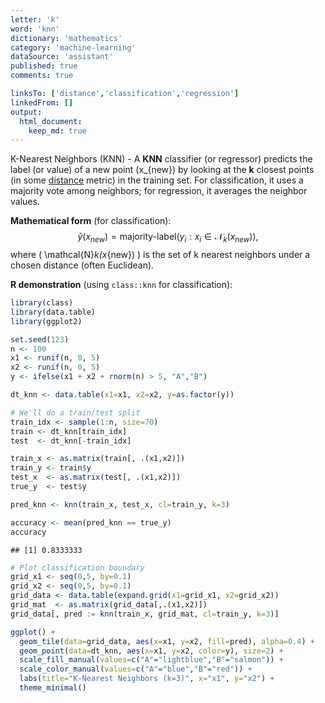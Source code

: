```yaml
---
letter: 'k'
word: 'knn'
dictionary: 'mathematics'
category: 'machine-learning'
dataSource: 'assistant'
published: true
comments: true

linksTo: ['distance','classification','regression']
linkedFrom: []
output:
  html_document:
    keep_md: true
---
```




<a id="knn">K-Nearest Neighbors (KNN)</a> - A **KNN** classifier (or regressor) predicts the label (or value) of a new point \(x_{new}\) by looking at the **k** closest points (in some [distance](#distance) metric) in the training set. For classification, it uses a majority vote among neighbors; for regression, it averages the neighbor values.

**Mathematical form** (for classification):
$$
\hat{y}(x_{new}) = \text{majority-label}\bigl( y_i : x_i \in \mathcal{N}_k(x_{new})\bigr),
$$
where \( \mathcal{N}_k(x_{new}) \) is the set of k nearest neighbors under a chosen distance (often Euclidean).

**R demonstration** (using `class::knn` for classification):


``` r
library(class)
library(data.table)
library(ggplot2)

set.seed(123)
n <- 100
x1 <- runif(n, 0, 5)
x2 <- runif(n, 0, 5)
y <- ifelse(x1 + x2 + rnorm(n) > 5, "A","B")

dt_knn <- data.table(x1=x1, x2=x2, y=as.factor(y))

# We'll do a train/test split
train_idx <- sample(1:n, size=70)
train <- dt_knn[train_idx]
test  <- dt_knn[-train_idx]

train_x <- as.matrix(train[, .(x1,x2)])
train_y <- train$y
test_x  <- as.matrix(test[, .(x1,x2)])
true_y  <- test$y

pred_knn <- knn(train_x, test_x, cl=train_y, k=3)

accuracy <- mean(pred_knn == true_y)
accuracy
```

```
## [1] 0.8333333
```

``` r
# Plot classification boundary
grid_x1 <- seq(0,5, by=0.1)
grid_x2 <- seq(0,5, by=0.1)
grid_data <- data.table(expand.grid(x1=grid_x1, x2=grid_x2))
grid_mat  <- as.matrix(grid_data[,.(x1,x2)])
grid_data[, pred := knn(train_x, grid_mat, cl=train_y, k=3)]

ggplot() +
  geom_tile(data=grid_data, aes(x=x1, y=x2, fill=pred), alpha=0.4) +
  geom_point(data=dt_knn, aes(x=x1, y=x2, color=y), size=2) +
  scale_fill_manual(values=c("A"="lightblue","B"="salmon")) +
  scale_color_manual(values=c("A"="blue","B"="red")) +
  labs(title="K-Nearest Neighbors (k=3)", x="x1", y="x2") +
  theme_minimal()
```

<Figure src="/Users/work/Coding/derecksprojects/derecksnotes.com-playground/derecksnotes.com/client/src/app/dictionaries/mathematics/definitions/mathematics_machine-learning_k_knn_files/figure-html/unnamed-chunk-1-1.png">
	
</Figure>
